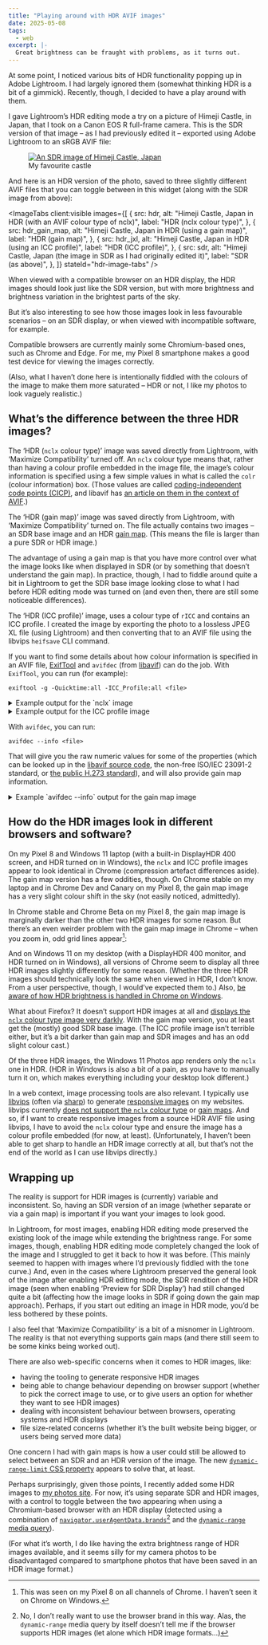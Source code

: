```yaml
---
title: "Playing around with HDR AVIF images"
date: 2025-05-08
tags:
  - web
excerpt: |-
  Great brightness can be fraught with problems, as it turns out.
---
```




At some point, I noticed various bits of HDR functionality popping up in Adobe
Lightroom. I had largely ignored them (somewhat thinking HDR is a bit of a
gimmick). Recently, though, I decided to have a play around with them.

I gave Lightroom’s HDR editing mode a try on a picture of Himeji Castle, in
Japan, that I took on a Canon EOS R full-frame camera. This is the SDR version
of that image – as I had previously edited it – exported using Adobe Lightroom
to an sRGB AVIF file:

<figure>
  <a href={sdr.src}>
    <img src={sdr.src} alt="An SDR image of Himeji Castle, Japan" />
  </a>
  <figcaption>
    <span>My favourite castle</span>
  </figcaption>
</figure>

And here is an HDR version of the photo, saved to three slightly different AVIF
files that you can toggle between in this widget (along with the SDR image from
above):

<ImageTabs
  client:visible
  images={[
    {
      src: hdr,
      alt: "Himeji Castle, Japan in HDR (with an AVIF colour type of nclx)",
      label: "HDR (nclx colour type)",
    },
    {
      src: hdr_gain_map,
      alt: "Himeji Castle, Japan in HDR (using a gain map)",
      label: "HDR (gain map)",
    },
    {
      src: hdr_jxl,
      alt: "Himeji Castle, Japan in HDR (using an ICC profile)",
      label: "HDR (ICC profile)",
    },
    {
      src: sdr,
      alt: "Himeji Castle, Japan (the image in SDR as I had originally edited it)",
      label: "SDR (as above)",
    },
  ]}
  stateId="hdr-image-tabs"
/>

When viewed with a compatible browser on an HDR display, the HDR images should
look just like the SDR version, but with more brightness and brightness
variation in the brightest parts of the sky.

But it’s also interesting to see how those images look in less favourable
scenarios – on an SDR display, or when viewed with incompatible software, for
example.

Compatible browsers are currently mainly some Chromium-based ones, such as
Chrome and Edge. For me, my Pixel 8 smartphone makes a good test device for
viewing the images correctly.

(Also, what I haven’t done here is intentionally fiddled with the colours of the
image to make them more saturated – HDR or not, I like my photos to look vaguely
realistic.)

## What’s the difference between the three HDR images?

The ‘HDR (`nclx` colour type)’ image was saved directly from Lightroom, with
‘Maximize Compatibility’ turned off. An `nclx` colour type means that, rather
than having a colour profile embedded in the image file, the image’s colour
information is specified using a few simple values in what is called the `colr`
(colour information) box. (Those values are called
[coding-independent code points (CICP)](https://en.wikipedia.org/wiki/Coding-independent_code_points),
and libavif has
[an article on them in the context of AVIF](https://github.com/AOMediaCodec/libavif/wiki/CICP).)

The ‘HDR (gain map)’ image was saved directly from Lightroom, with ‘Maximize
Compatibility’ turned on. The file actually contains two images – an SDR base
image and an HDR
[gain map](https://helpx.adobe.com/uk/camera-raw/using/gain-map.html). (This
means the file is larger than a pure SDR or HDR image.)

The advantage of using a gain map is that you have more control over what the
image looks like when displayed in SDR (or by something that doesn’t understand
the gain map). In practice, though, I had to fiddle around quite a bit in
Lightroom to get the SDR base image looking close to what I had before HDR
editing mode was turned on (and even then, there are still some noticeable
differences).

The ‘HDR (ICC profile)’ image, uses a colour type of `rICC` and contains an ICC
profile. I created the image by exporting the photo to a lossless JPEG XL file
(using Lightroom) and then converting that to an AVIF file using the libvips
`heifsave` CLI command.

If you want to find some details about how colour information is specified in an
AVIF file, [ExifTool](https://exiftool.org/) and `avifdec` (from
[libavif](https://github.com/AOMediaCodec/libavif)) can do the job. With
`ExifTool`, you can run (for example):

```shell
exiftool -g -Quicktime:all -ICC_Profile:all <file>
```

<details>
<summary>Example output for the `nclx` image</summary>

```text
---- QuickTime ----
Major Brand                     : AV1 Image File Format (.AVIF)
Minor Version                   : 0.0.0
Compatible Brands               : avif, mif1, miaf, MA1A
Handler Type                    : Picture
Handler Description             : AVIF Still Picture
Primary Item Reference          : 1
Image Spatial Extent            : 1400x933
Image Pixel Depth               : 10 10 10
AV1 Configuration Version       : 1
Chroma Format                   : YUV 4:4:4
Chroma Sample Position          : Unknown
Color Profiles                  : nclx
Color Primaries                 : BT.709
Transfer Characteristics        : SMPTE ST 2084, ITU BT.2100 PQ
Matrix Coefficients             : BT.601
Video Full Range Flag           : Full
Max Content Light Level         : 480
Max Pic Average Light Level     : 21
Media Data Size                 : 456467
Media Data Offset               : 444
```

</details>

<details>
<summary>Example output for the ICC profile image</summary>

```text
---- QuickTime ----
Major Brand                     : AV1 Image File Format (.AVIF)
Minor Version                   : 0.0.0
Compatible Brands               : avif, mif1, miaf
Handler Type                    : Picture
Primary Item Reference          : 1
AV1 Configuration Version       : 1
Chroma Format                   : YUV 4:4:4
Chroma Sample Position          : Colocated
Image Spatial Extent            : 1400x933
Image Pixel Depth               : 12 12 12
Media Data Size                 : 608677
Media Data Offset               : 4746
---- ICC_Profile ----
Profile CMM Type                : Unknown (jxl )
Profile Version                 : 4.4.0
Profile Class                   : Display Device Profile
Color Space Data                : RGB
Profile Connection Space        : Lab
Profile Date Time               : 2019:12:01 00:00:00
Profile File Signature          : acsp
Primary Platform                : Apple Computer Inc.
CMM Flags                       : Not Embedded, Independent
Device Manufacturer             :
Device Model                    :
Device Attributes               : Reflective, Glossy, Positive, Color
Rendering Intent                : Perceptual
Connection Space Illuminant     : 0.9642 1 0.82491
Profile Creator                 : Unknown (jxl )
Profile ID                      : f463500b39004f89623f245f4c47d1f6
Profile Description             : RGB_D65_SRG_Per_PeQ
Profile Copyright               : CC0
Media White Point               : 0.9642 1 0.82491
Chromatic Adaptation            : 1.04785 0.0229 -0.05016 0.02957 0.99048 -0.01706 -0.00925 0.01506 0.75197
Color Primaries                 : BT.709
Transfer Characteristics        : SMPTE ST 2084, ITU BT.2100 PQ
Matrix Coefficients             : Identity matrix
Video Full Range Flag           : Full
Red Matrix Column               : 0.43602 0.22249 0.01392
Green Matrix Column             : 0.3851 0.7169 0.09709
Blue Matrix Column              : 0.1431 0.06062 0.7142
A To B0                         : (Binary data 3772 bytes, use -b option to extract)
B To A0                         : (Binary data 80 bytes, use -b option to extract)
```

</details>

With `avifdec`, you can run:

```shell
avifdec --info <file>
```

That will give you the raw numeric values for some of the properties (which can
be looked up in the
[libavif source code](https://github.com/AOMediaCodec/libavif/blob/ec3fe0c5048c4c88b5d2bd95efdc6ff8cc7d4118/include/avif/avif.h#L335),
the non-free ISO/IEC 23091-2 standard, or
[the public H.273 standard](https://www.itu.int/rec/T-REC-H.273/en)), and will
also provide gain map information.

<details>
<summary>Example `avifdec --info` output for the gain map image</summary>

```text
Decoding with codec 'dav1d' (32 worker threads), please wait...
Image decoded: 189A4328.hdr-gain-map.avif
 * Resolution     : 1400x933
 * Bit Depth      : 10
 * Format         : YUV444
 * Alpha          : Absent
 * Range          : Full
 * Color Primaries: 1
 * Transfer Char. : 13
 * Matrix Coeffs. : 6
 * ICC Profile    : Absent
 * XMP Metadata   : Present (14267 bytes)
 * Exif Metadata  : Present (810 bytes)
 * Transformations: None
 * Progressive    : Unavailable
 * Gain map       : 1400x933 pixels, 10 bit, YUV444, Full Range, Matrix Coeffs. 6, Base Image is SDR
 * Alternate image:
    * Color Primaries: 9
    * Transfer Char. : 16
    * Matrix Coeffs. : 9
    * ICC Profile    : Absent
    * Bit Depth      : 10
    * Planes         : 3

 * 1 timescales per second, 1.00 seconds (1 timescales), 1 frame
 * Frame:
   * Decoded frame [0] [pts 0.00 (0 timescales)] [duration 1.00 (1 timescales)] [1400x933]
```

</details>

## How do the HDR images look in different browsers and software?

On my Pixel 8 and Windows 11 laptop (with a built-in DisplayHDR 400 screen, and
HDR turned on in Windows), the `nclx` and ICC profile images appear to look
identical in Chrome (compression artefact differences aside). The gain map
version has a few oddities, though. On Chrome stable on my laptop and in Chrome
Dev and Canary on my Pixel 8, the gain map image has a very slight colour shift
in the sky (not easily noticed, admittedly).

In Chrome stable and Chrome Beta on my Pixel 8, the gain map image is marginally
darker than the other two HDR images for some reason. But there’s an even
weirder problem with the gain map image in Chrome – when you zoom in, odd grid
lines appear[^1]:

<CaptionedImage
  src={chrome_gain_map_grid_lines}
  alt="A screenshot of the gain map image zoomed in on this post in Chrome on my Pixel 8"
  caption="I assume this was tested"
  class="limit-height-slightly"
/>

And on Windows 11 on my desktop (with a DisplayHDR 400 monitor, and HDR turned
on in Windows), all versions of Chrome seem to display all three HDR images
slightly differently for some reason. (Whether the three HDR images should
technically look the same when viewed in HDR, I don’t know. From a user
perspective, though, I would’ve expected them to.) Also,
[be aware of how HDR brightness is handled in Chrome on Windows](https://www.reddit.com/r/Monitors/comments/17ases4/chromium_hdr_is_now_relative_to_sdr_brightness/).

What about Firefox? It doesn’t support HDR images at all and
[displays the `nclx` colour type image very darkly](https://bugzilla.mozilla.org/show_bug.cgi?id=1793091).
With the gain map version, you at least get the (mostly) good SDR base image.
(The ICC profile image isn’t terrible either, but it’s a bit darker than gain
map and SDR images and has an odd slight colour cast.)

Of the three HDR images, the Windows 11 Photos app renders only the `nclx` one
in HDR. (HDR in Windows is also a bit of a pain, as you have to manually turn it
on, which makes everything including your desktop look different.)

In a web context, image processing tools are also relevant. I typically use
[libvips](https://www.libvips.org/) (often via
[sharp](https://sharp.pixelplumbing.com/)) to generate
[responsive images](https://developer.mozilla.org/en-US/docs/Web/HTML/Guides/Responsive_images)
on my websites. libvips currently
[does not support the `nclx` colour type](https://github.com/libvips/libvips/issues/3912)
or [gain maps](https://github.com/libvips/libvips/issues/3799). And so, if I
want to create responsive images from a source HDR AVIF file using libvips, I
have to avoid the `nclx` colour type and ensure the image has a colour profile
embedded (for now, at least). (Unfortunately, I haven’t been able to get sharp
to handle an HDR image correctly at all, but that’s not the end of the world as
I can use libvips directly.)

## Wrapping up

The reality is support for HDR images is (currently) variable and inconsistent.
So, having an SDR version of an image (whether separate or via a gain map) is
important if you want your images to look good.

In Lightroom, for most images, enabling HDR editing mode preserved the existing
look of the image while extending the brightness range. For some images, though,
enabling HDR editing mode completely changed the look of the image and I
struggled to get it back to how it was before. (This mainly seemed to happen
with images where I’d previously fiddled with the tone curve.) And, even in the
cases where Lightroom preserved the general look of the image after enabling HDR
editing mode, the SDR rendition of the HDR image (seen when enabling ‘Preview
for SDR Display’) had still changed quite a bit (affecting how the image looks
in SDR if going down the gain map approach). Perhaps, if you start out editing
an image in HDR mode, you’d be less bothered by these points.

I also feel that ‘Maximize Compatibility’ is a bit of a misnomer in Lightroom.
The reality is that not everything supports gain maps (and there still seem to
be some kinks being worked out).

There are also web-specific concerns when it comes to HDR images, like:

- having the tooling to generate responsive HDR images
- being able to change behaviour depending on browser support (whether to pick
  the correct image to use, or to give users an option for whether they want to
  see HDR images)
- dealing with inconsistent behaviour between browsers, operating systems and
  HDR displays
- file size-related concerns (whether it’s the built website being bigger, or
  users being served more data)

One concern I had with gain maps is how a user could still be allowed to select
between an SDR and an HDR version of the image. The new
[`dynamic-range-limit` CSS property](https://www.w3.org/TR/css-color-hdr-1/#the-dynamic-range-limit-property)
appears to solve that, at least.

Perhaps surprisingly, given those points, I recently added some HDR images to
[my photos site](https://photos.reupen.uk/). For now, it’s using separate SDR
and HDR images, with a control to toggle between the two appearing when using a
Chromium-based browser with an HDR display (detected using a combination of
[`navigator.userAgentData.brands`](https://developer.mozilla.org/en-US/docs/Web/API/NavigatorUAData/brands)[^2]
and the
[`dynamic-range` media query](https://developer.mozilla.org/en-US/docs/Web/CSS/@media/dynamic-range)).

(For what it’s worth, I do like having the extra brightness range of HDR images
available, and it seems silly for my camera photos to be disadvantaged compared
to smartphone photos that have been saved in an HDR image format.)

[^1]:
    This was seen on my Pixel 8 on all channels of Chrome. I haven’t seen it on
    Chrome on Windows.

[^2]:
    No, I don’t really want to use the browser brand in this way. Alas, the
    `dynamic-range` media query by itself doesn’t tell me if the browser
    supports HDR images (let alone which HDR image formats…)
